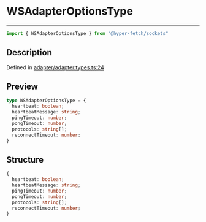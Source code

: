 

# WSAdapterOptionsType

<div class="api-docs__separator" data-reactroot="">

---

</div><div class="api-docs__import" data-reactroot="">

```ts
import { WSAdapterOptionsType } from "@hyper-fetch/sockets"
```

</div><div class="api-docs__section">

## Description

</div><div class="api-docs__description"><span class="api-docs__do-not-parse">



</span></div><p class="api-docs__definition">

Defined in [adapter/adapter.types.ts:24](https://github.com/BetterTyped/hyper-fetch/blob/3f01c37e/packages/sockets/src/adapter/adapter.types.ts#L24)

</p><div class="api-docs__section">

## Preview

</div><div class="api-docs__preview type">

```ts
type WSAdapterOptionsType = {
  heartbeat: boolean; 
  heartbeatMessage: string; 
  pingTimeout: number; 
  pongTimeout: number; 
  protocols: string[]; 
  reconnectTimeout: number; 
}
```

</div><div class="api-docs__section">

## Structure

</div><div class="api-docs__returns">

```ts
{
  heartbeat: boolean;
  heartbeatMessage: string;
  pingTimeout: number;
  pongTimeout: number;
  protocols: string[];
  reconnectTimeout: number;
}
```

</div>